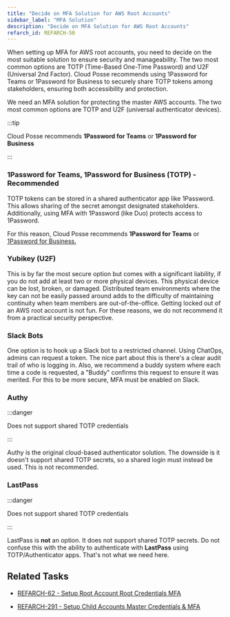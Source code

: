 ```yaml
---
title: "Decide on MFA Solution for AWS Root Accounts"
sidebar_label: "MFA Solution"
description: "Decide on MFA Solution for AWS Root Accounts"
refarch_id: REFARCH-50
---
```


<Intro>
When setting up MFA for AWS root accounts, you need to decide on the most suitable solution to ensure security and manageability. The two most common options are TOTP (Time-Based One-Time Password) and U2F (Universal 2nd Factor). Cloud Posse recommends using 1Password for Teams or 1Password for Business to securely share TOTP tokens among stakeholders, ensuring both accessibility and protection.
</Intro>

We need an MFA solution for protecting the master AWS accounts. The two most common options are TOTP and U2F
(universal authenticator devices).

:::tip

Cloud Posse recommends **1Password for Teams** or **1Password for Business**

:::

### 1Password for Teams, 1Password for Business (TOTP) - Recommended

TOTP tokens can be stored in a shared authenticator app like 1Password. This allows sharing of the secret amongst
designated stakeholders. Additionally, using MFA with 1Password (like Duo) protects access to 1Password.

For this reason, Cloud Posse recommends **1Password for Teams** or
[1Password for Business.](https://1password.com/teams/pricing/)

### Yubikey (U2F)

This is by far the most secure option but comes with a significant liability, if you do not add at least two or more physical devices. This physical device can be lost, broken, or damaged. Distributed team environments where the key can not be easily passed around adds to the difficulty of maintaining continuity when team members are out-of-the-office. Getting locked out of an AWS root account is not fun.
For these reasons, we do not recommend it from a practical security perspective.

### Slack Bots

One option is to hook up a Slack bot to a restricted channel. Using ChatOps, admins can request a token. The nice part
about this is there's a clear audit trail of who is logging in. Also, we recommend a buddy system where each time a code
is requested, a "Buddy" confirms this request to ensure it was merited. For this to be more secure, MFA must be enabled
on Slack.

### Authy

:::danger

Does not support shared TOTP credentials

:::

Authy is the original cloud-based authenticator solution. The downside is it doesn't support shared TOTP secrets, so a
shared login must instead be used. This is not recommended.

### LastPass

:::danger

Does not support shared TOTP credentials

:::

LastPass is **not** an option. It does not support shared TOTP secrets. Do not confuse this with the ability to
authenticate with **LastPass** using TOTP/Authenticator apps. That's not what we need here.

## Related Tasks

- [REFARCH-62 - Setup Root Account Root Credentials MFA](https://cloudposse.atlassian.net/browse/REFARCH-62)

- [REFARCH-291 - Setup Child Accounts Master Credentials & MFA](https://cloudposse.atlassian.net/browse/REFARCH-291)
